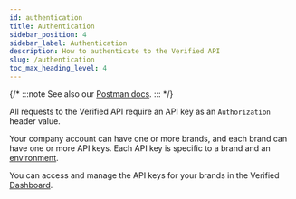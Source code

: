 ```yaml
---
id: authentication
title: Authentication
sidebar_position: 4
sidebar_label: Authentication
description: How to authenticate to the Verified API
slug: /authentication
toc_max_heading_level: 4
---
```



{/* :::note
See also our [Postman docs](https://api.docs.verified.inc/).
::: */}

All requests to the Verified API require an API key as an `Authorization` header value. 

<ApiKeysAdmonition/>

Your company account can have one or more brands, and each brand can have one or more API keys. Each API key is specific to a brand and an [environment](./environments).

You can access and manage the API keys for your brands in the Verified [Dashboard](https://dashboard.verified.inc).

<BrandsAdmonition/>